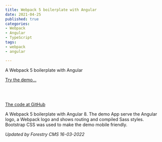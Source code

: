 ```yaml
---
title: Webpack 5 boilerplate with Angular
date: 2021-04-25
published: true
categories:
- Webpack
- Angular
- TypeScript
tags:
- webpack
- angular

---
```

A Webpack 5 boilerplate with Angular

<a href="https://webpack5angular.persteenolsen.com/" target="_blank">Try the demo...</a>

<br /><br />

<a href="https://github.com/persteenolsen/webpack-5-angular-boilerplate" target="_blank">The code at GitHub</a>

A Webpack 5 boilerplate with Angular 8. The demo App serve the Angular logo, a Webpack logo and shows routing and compiled Sass styles. Bootstrap CSS was used to make the demo mobile friendly.

_Updated by Forestry CMS 16-03-2022_